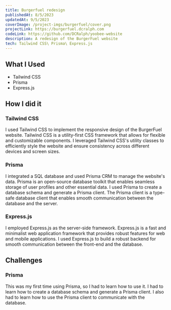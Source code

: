 ```yaml
---
title: Burgerfuel redesign
publishedAt: 8/5/2023
updatedAt: 9/5/2023
coverImage: /project-imgs/burgerfuel/cover.png
projectLink: https://burgerfuel.dcralph.com
codeLink: https://github.com/DCRalph/yoobee-website
description: A redesign of the BurgerFuel website
tech: Tailwind CSS\ Prisma\ Express.js
---
```


## What I Used

- Tailwind CSS
- Prisma
- Express.js

## How I did it

### Tailwind CSS

I used Tailwind CSS to implement the responsive design of the BurgerFuel website. Tailwind CSS is a utility-first CSS framework that allows for flexible and customizable components. I leveraged Tailwind CSS's utility classes to efficiently style the website and ensure consistency across different devices and screen sizes.

### Prisma

I integrated a SQL database and used Prisma CRM to manage the website's data. Prisma is an open-source database toolkit that enables seamless storage of user profiles and other essential data. I used Prisma to create a database schema and generate a Prisma client. The Prisma client is a type-safe database client that enables smooth communication between the database and the server.

### Express.js

I employed Express.js as the server-side framework. Express.js is a fast and minimalist web application framework that provides robust features for web and mobile applications. I used Express.js to build a robust backend for smooth communication between the front-end and the database.

## Challenges

### Prisma

This was my first time using Prisma, so I had to learn how to use it. I had to learn how to create a database schema and generate a Prisma client. I also had to learn how to use the Prisma client to communicate with the database.
